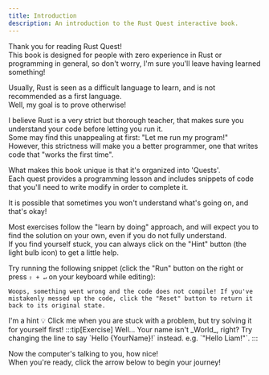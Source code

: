 ```yaml
---
title: Introduction
description: An introduction to the Rust Quest interactive book.
---
```



Thank you for reading Rust Quest!  
This book is designed for people with zero experience in Rust or programming in general, so don't worry, I'm sure you'll leave having learned something!

Usually, Rust is seen as a difficult language to learn, and is not recommended as a first language.  
Well, my goal is to prove otherwise!

I believe Rust is a very strict but thorough teacher, that makes sure you understand your code before letting you run it.  
Some may find this unappealing at first: "Let me run my program!"  
However, this strictness will make you a better programmer, one that writes code that "works the first time".

What makes this book unique is that it's organized into 'Quests'.  
Each quest provides a programming lesson and includes snippets of code that you'll need to write modify in order to complete it.

It is possible that sometimes you won't understand what's going on, and that's okay!

Most exercises follow the "learn by doing" approach, and will expect you to find the solution on your own, even if you do not fully understand.  
If you find yourself stuck, you can always click on the "Hint" button (the light bulb icon) to get a little help.

Try running the following snippet (click the "Run" button on the right or press `⇧ + ↵` on your keyboard while editing):

`Woops, something went wrong and the code does not compile!
If you've mistakenly messed up the code, click the "Reset" button to return it back to its original state.`

<Hint>
  I'm a hint 💡  
  Click me when you are stuck with a problem, but try solving it for yourself first!
</Hint>
<CodeQuestion 
  code={'println!("Hello World!")'}
  showLineNumbers={false}
  errorMsg={errorMsg}
  id="1-1"
/>

<Checkpoint id="1-1">
:::tip[Exercise]
Well... Your name isn't _World_, right?  
Try changing the line to say `Hello {YourName}!` instead.  
e.g. `"Hello Liam!"`.
:::

Now the computer's talking to you, how nice!  
When you're ready, click the arrow below to begin your journey!
</Checkpoint>